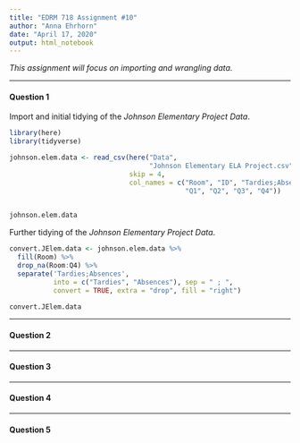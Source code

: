 ---
title: "EDRM 718 Assignment #10"
author: "Anna Ehrhorn"
date: "April 17, 2020"
output: html_notebook
---

*This assignment will focus on importing and wrangling data.*


***
#### Question 1

Import and initial tidying of the *Johnson Elementary Project Data*.

```{r}
library(here)
library(tidyverse)

johnson.elem.data <- read_csv(here("Data", 
                                   "Johnson Elementary ELA Project.csv"), 
                              skip = 4, 
                              col_names = c("Room", "ID", "Tardies;Absences",
                                            "Q1", "Q2", "Q3", "Q4"))
                      

johnson.elem.data
```


Further tidying of the *Johnson Elementary Project Data*.

```{r}
convert.JElem.data <- johnson.elem.data %>% 
  fill(Room) %>%
  drop_na(Room:Q4) %>%
  separate('Tardies;Absences', 
           into = c("Tardies", "Absences"), sep = " ; ",
           convert = TRUE, extra = "drop", fill = "right")

convert.JElem.data
```



***
#### Question 2



***
#### Question 3



***
#### Question 4



***
#### Question 5


